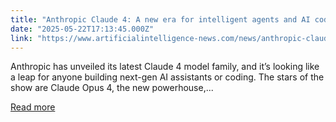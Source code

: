 ```yaml
---
title: "Anthropic Claude 4: A new era for intelligent agents and AI coding"
date: "2025-05-22T17:13:45.000Z"
link: "https://www.artificialintelligence-news.com/news/anthropic-claude-4-new-era-intelligent-agents-and-ai-coding/"
---
```


Anthropic has unveiled its latest Claude 4 model family, and it’s looking like a leap for anyone building next-gen AI assistants or coding. The stars of the show are Claude Opus 4, the new powerhouse,...

[Read more](https://www.artificialintelligence-news.com/news/anthropic-claude-4-new-era-intelligent-agents-and-ai-coding/)
